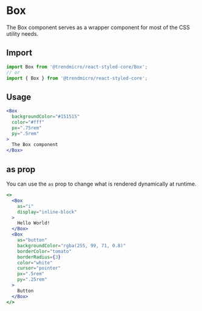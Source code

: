 
# Box

The Box component serves as a wrapper component for most of the CSS utility needs.

## Import

```js
import Box from '@trendmicro/react-styled-core/Box';
// or
import { Box } from '@trendmicro/react-styled-core';
```

## Usage

```jsx
<Box
  backgroundColor="#151515"
  color="#fff"
  px=".75rem"
  py=".5rem"
>
  The Box component
</Box>
```

## as prop

You can use the `as` prop to change what is rendered dynamically at runtime.

```jsx
<>
  <Box
    as="i"
    display="inline-block"
  >
    Hello World!
  </Box>
  <Box
    as="button"
    backgroundColor="rgba(255, 99, 71, 0.8)"
    borderColor="tomato"
    borderRadius={3}
    color="white"
    cursor="pointer"
    px=".5rem"
    py=".25rem"
  >
    Button
  </Box>
</>
```
